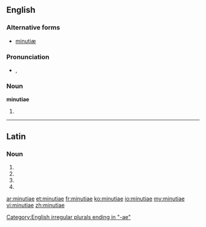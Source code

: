 ==English==
{{wikipedia}}

===Alternative forms===
* [[minutiæ]]

===Pronunciation===
* {{a|UK}} {{IPA|/maɪˈɲuː.ʃiː.aɪ/}}, {{SAMPA|/maI"Ju:.Si.aI/}}

===Noun===
'''minutiae''' {{p}}

# {{plural of|[[minutia#English|minutia]]}}

----

==Latin==

===Noun===
{{la-noun-form|minūtiae}}

# {{inflection of|minutia|minūtia|nom|p|lang=la}}
# {{inflection of|minutia|minūtia|gen|s|lang=la}}
# {{inflection of|minutia|minūtia|dat|s|lang=la}}
# {{inflection of|minutia|minūtia|voc|p|lang=la}}
{{count page|[[Wiktionary:Page count]]}}

[[Category:English irregular plurals ending in "-ae"]]
[[ar:minutiae]]
[[et:minutiae]]
[[fr:minutiae]]
[[ko:minutiae]]
[[io:minutiae]]
[[my:minutiae]]
[[vi:minutiae]]
[[zh:minutiae]]